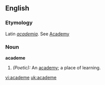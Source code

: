 ==English==

===Etymology===
Latin ''[[academia]]''. See [[Academy]]

===Noun===
'''academe'''
#''(Poetic):'' An [[academy]]; a place of learning.

[[vi:academe]]
[[uk:academe]]